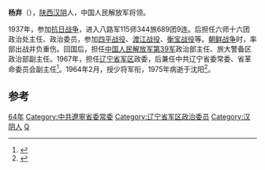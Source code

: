 '''杨弃'''（{{bd|1918年||1975年|4月23日}}），[[陕西|陕西]][[汉阴|汉阴]]人，中国人民解放军将领。

1937年，参加[[抗日战争|抗日战争]]，进入八路军115师344旅689团9连。后担任六师十六团政治处主任、政治委员，参加[[四平战役|四平战役]]、[[渡江战役|渡江战役]]、[[衡宝战役|衡宝战役]]等。[[朝鲜战争|朝鲜战争]]时，率部出战并负重伤。回国后，担任[[中国人民解放军第39军|中国人民解放军第39军]]政治部主任、旅大警备区政治部副主任。1967年，担任[[辽宁省军区|辽宁省军区]]政委，后兼任中共辽宁省委常委、省革命委员会副主任<ref>{{cite news|title=杨弃|url=http://www.sxsdq.cn/dqzlk/sxsz/rwzzc/200903/t20090319_5248.htm|accessdate=2014-12-29|newspaper=第二章 军事人物  杨弃|deadurl=yes|archiveurl=https://web.archive.org/web/20150924112537/http://www.sxsdq.cn/dqzlk/sxsz/rwzzc/200903/t20090319_5248.htm|archivedate=2015-09-24}}</ref>。1964年2月，授少将军衔，1975年病逝于沈阳<ref>{{cite news|title=杨 弃（少将）|url=http://www.sxdaily.com.cn/data/bsjj80/20070820_9899488_4.htm|accessdate=2014-12-29|newspaper=陕西日报|deadurl=yes|archiveurl=https://web.archive.org/web/20150601155930/http://www.sxdaily.com.cn/data/bsjj80/20070820_9899488_4.htm|archivedate=2015-06-01}}</ref>。

== 参考 ==
{{reflist}}
{{start box}}
{{s-mil}}
{{s-before|[[黄火青|黄火青]]}}
{{s-title|[[辽宁省军区|辽宁省军区]]政治委员|1967年1月--1975年4月}} 
{{s-after|[[李道之|李道之]]}}
{{end box}}

{{DEFAULTSORT:Y}}
[[Category:中国人民解放军开国少将|64年]]
[[Category:中共遼寧省委常委|Category:中共遼寧省委常委]]
[[Category:辽宁省军区政治委员|Category:辽宁省军区政治委员]]
[[Category:汉阴人|Category:汉阴人]]
[[Category:杨姓|Q]]